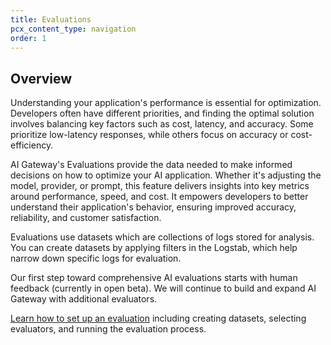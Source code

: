 ```yaml
---
title: Evaluations
pcx_content_type: navigation
order: 1
---
```


## Overview

Understanding your application's performance is essential for optimization. Developers often have different priorities, and finding the optimal solution involves balancing key factors such as cost, latency, and accuracy. Some prioritize low-latency responses, while others focus on accuracy or cost-efficiency.

AI Gateway's Evaluations provide the data needed to make informed decisions on how to optimize your AI application. Whether it's adjusting the model, provider, or prompt, this feature delivers insights into key metrics around performance, speed, and cost. It empowers developers to better understand their application's behavior, ensuring improved accuracy, reliability, and customer satisfaction.

Evaluations use datasets which  are collections of logs stored for analysis. You can create datasets by applying filters in the Logstab, which help narrow down specific logs for evaluation.

Our first step toward comprehensive AI evaluations starts with human feedback (currently in open beta). We will continue to build and expand AI Gateway with additional evaluators.

[Learn how to set up an evaluation](/set-up-evaluations/) including creating datasets, selecting evaluators, and running the evaluation process.
